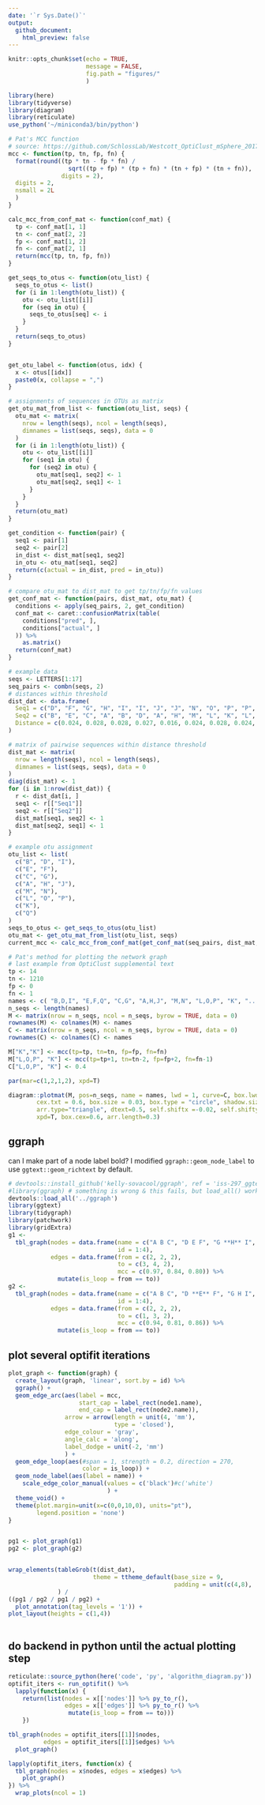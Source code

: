```yaml
---
date: '`r Sys.Date()`'
output: 
  github_document:
    html_preview: false
---
```


```r
knitr::opts_chunk$set(echo = TRUE,
                      message = FALSE,
                      fig.path = "figures/"
                      )
```

```r
library(here)
library(tidyverse)
library(diagram)
library(reticulate)
use_python('~/miniconda3/bin/python')
```

```r
# Pat's MCC function
# source: https://github.com/SchlossLab/Westcott_OptiClust_mSphere_2017/blob/a8bc26855423bba85acc0b8e7cca075e5c94f533/submission/supplemental_text.Rmd#L26-L28
mcc <- function(tp, tn, fp, fn) {
  format(round((tp * tn - fp * fn) / 
                 sqrt((tp + fp) * (tp + fn) * (tn + fp) * (tn + fn)), 
               digits = 2),
  digits = 2,
  nsmall = 2L
  )
}

calc_mcc_from_conf_mat <- function(conf_mat) {
  tp <- conf_mat[1, 1]
  tn <- conf_mat[2, 2]
  fp <- conf_mat[1, 2]
  fn <- conf_mat[2, 1]
  return(mcc(tp, tn, fp, fn))
}

get_seqs_to_otus <- function(otu_list) {
  seqs_to_otus <- list()
  for (i in 1:length(otu_list)) {
    otu <- otu_list[[i]]
    for (seq in otu) {
      seqs_to_otus[seq] <- i
    }
  }
  return(seqs_to_otus)
}


get_otu_label <- function(otus, idx) {
  x <- otus[[idx]]
  paste0(x, collapse = ",")
}

# assignments of sequences in OTUs as matrix
get_otu_mat_from_list <- function(otu_list, seqs) {
  otu_mat <- matrix(
    nrow = length(seqs), ncol = length(seqs),
    dimnames = list(seqs, seqs), data = 0
  )
  for (i in 1:length(otu_list)) {
    otu <- otu_list[[i]]
    for (seq1 in otu) {
      for (seq2 in otu) {
        otu_mat[seq1, seq2] <- 1
        otu_mat[seq2, seq1] <- 1
      }
    }
  }
  return(otu_mat)
}

get_condition <- function(pair) {
  seq1 <- pair[1]
  seq2 <- pair[2]
  in_dist <- dist_mat[seq1, seq2]
  in_otu <- otu_mat[seq1, seq2]
  return(c(actual = in_dist, pred = in_otu))
}

# compare otu_mat to dist_mat to get tp/tn/fp/fn values
get_conf_mat <- function(pairs, dist_mat, otu_mat) {
  conditions <- apply(seq_pairs, 2, get_condition)
  conf_mat <- caret::confusionMatrix(table(
    conditions["pred", ],
    conditions["actual", ]
  )) %>%
    as.matrix()
  return(conf_mat)
}
```

```r
# example data
seqs <- LETTERS[1:17]
seq_pairs <- combn(seqs, 2)
# distances within threshold
dist_dat <- data.frame(
  Seq1 = c("D", "F", "G", "H", "I", "I", "J", "J", "N", "O", "P", "P", "P", "Q", "Q"),
  Seq2 = c("B", "E", "C", "A", "B", "D", "A", "H", "M", "L", "K", "L", "O", "E", "F"),
  Distance = c(0.024, 0.028, 0.028, 0.027, 0.016, 0.024, 0.028, 0.024, 0.024, 0.024, 0.016, 0.027, 0.027, 0.024, 0.028)
)

# matrix of pairwise sequences within distance threshold
dist_mat <- matrix(
  nrow = length(seqs), ncol = length(seqs),
  dimnames = list(seqs, seqs), data = 0
)
diag(dist_mat) <- 1
for (i in 1:nrow(dist_dat)) {
  r <- dist_dat[i, ]
  seq1 <- r[["Seq1"]]
  seq2 <- r[["Seq2"]]
  dist_mat[seq1, seq2] <- 1
  dist_mat[seq2, seq1] <- 1
}

# example otu assignment
otu_list <- list(
  c("B", "D", "I"),
  c("E", "F"),
  c("C", "G"),
  c("A", "H", "J"),
  c("M", "N"),
  c("L", "O", "P"),
  c("K"),
  c("Q")
)
seqs_to_otus <- get_seqs_to_otus(otu_list)
otu_mat <- get_otu_mat_from_list(otu_list, seqs)
current_mcc <- calc_mcc_from_conf_mat(get_conf_mat(seq_pairs, dist_mat, otu_mat))

# Pat's method for plotting the network graph
# last example from OptiClust supplemental text
tp <- 14
tn <- 1210
fp <- 0
fn <- 1
names <- c(	"B,D,I", "E,F,Q", "C,G", "A,H,J", "M,N", "L,O,P", "K", "...")
n_seqs <- length(names)
M <- matrix(nrow = n_seqs, ncol = n_seqs, byrow = TRUE, data = 0)
rownames(M) <- colnames(M) <- names
C <- matrix(nrow = n_seqs, ncol = n_seqs, byrow = TRUE, data = 0)
rownames(C) <- colnames(C) <- names

M["K","K"] <- mcc(tp=tp, tn=tn, fp=fp, fn=fn)
M["L,O,P", "K"] <- mcc(tp=tp+1, tn=tn-2, fp=fp+2, fn=fn-1)
C["L,O,P", "K"] <- 0.4

par(mar=c(1,2,1,2), xpd=T)

diagram::plotmat(M, pos=n_seqs, name = names, lwd = 1, curve=C, box.lwd = 2, 
        cex.txt = 0.6, box.size = 0.03, box.type = "circle", shadow.size=0, 
        arr.type="triangle", dtext=0.5, self.shiftx =-0.02, self.shifty=-0.04,
        xpd=T, box.cex=0.6, arr.length=0.3)

```


## ggraph

can I make part of a node label bold?
I modified `ggraph::geom_node_label` to use `ggtext::geom_richtext` by default.

```r
# devtools::install_github('kelly-sovacool/ggraph', ref = 'iss-297_ggtext')
#library(ggraph) # something is wrong & this fails, but load_all() works!
devtools::load_all('../ggraph')
library(ggtext)
library(tidygraph)
library(patchwork)
library(gridExtra)
g1 <-
  tbl_graph(nodes = data.frame(name = c("A B C", "D E F", "G **H** I", "J K L"),
                               id = 1:4),
            edges = data.frame(from = c(2, 2, 2), 
                               to = c(3, 4, 2), 
                               mcc = c(0.97, 0.84, 0.80)) %>% 
              mutate(is_loop = from == to))
g2 <-
  tbl_graph(nodes = data.frame(name = c("A B C", "D **E** F", "G H I", "J K L"),
                               id = 1:4),
            edges = data.frame(from = c(2, 2, 2), 
                               to = c(1, 3, 2), 
                               mcc = c(0.94, 0.81, 0.86)) %>% 
              mutate(is_loop = from == to))
```

## plot several optifit iterations

```r
plot_graph <- function(graph) {
  create_layout(graph, 'linear', sort.by = id) %>% 
  ggraph() +
  geom_edge_arc(aes(label = mcc,
                    start_cap = label_rect(node1.name),
                    end_cap = label_rect(node2.name)), 
                arrow = arrow(length = unit(4, 'mm'),
                              type = 'closed'),
                edge_colour = 'gray',
                angle_calc = 'along',
                label_dodge = unit(-2, 'mm')
                ) +
  geom_edge_loop(aes(#span = 1, strength = 0.2, direction = 270, 
                     color = is_loop)) +
  geom_node_label(aes(label = name)) +
    scale_edge_color_manual(values = c('black')#c('white')
                            ) +
  theme_void() +
  theme(plot.margin=unit(x=c(0,0,10,0), units="pt"),
        legend.position = 'none')
}


pg1 <- plot_graph(g1) 
pg2 <- plot_graph(g2) 


wrap_elements(tableGrob(t(dist_dat),
                        theme = ttheme_default(base_size = 9, 
                                               padding = unit(c(4,8), 'pt')))
              ) /
((pg1 / pg2 / pg1 / pg2) + 
  plot_annotation(tag_levels = '1')) +
plot_layout(heights = c(1,4))
  
```

## do backend in python until the actual plotting step

```r
reticulate::source_python(here('code', 'py', 'algorithm_diagram.py'))
optifit_iters <- run_optifit() %>% 
  lapply(function(x) {
    return(list(nodes = x[['nodes']] %>% py_to_r(),
                edges = x[['edges']] %>% py_to_r() %>% 
                 mutate(is_loop = from == to)))
    })
```

```r
tbl_graph(nodes = optifit_iters[[1]]$nodes,
          edges = optifit_iters[[1]]$edges) %>% 
  plot_graph()
```

```r
lapply(optifit_iters, function(x) {
  tbl_graph(nodes = x$nodes, edges = x$edges) %>% 
    plot_graph()
}) %>% 
  wrap_plots(ncol = 1)
```
